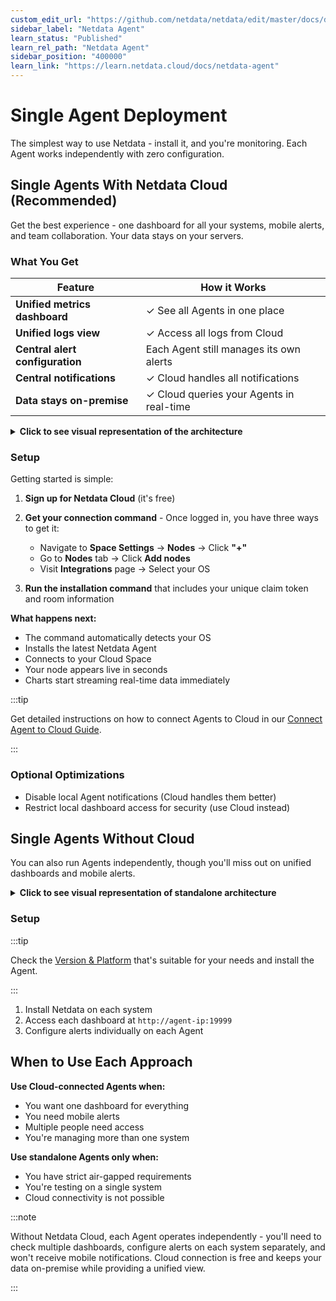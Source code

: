 ```yaml
---
custom_edit_url: "https://github.com/netdata/netdata/edit/master/docs/deployment-guides/standalone-deployment.md"
sidebar_label: "Netdata Agent"
learn_status: "Published"
learn_rel_path: "Netdata Agent"
sidebar_position: "400000"
learn_link: "https://learn.netdata.cloud/docs/netdata-agent"
---
```


# Single Agent Deployment

The simplest way to use Netdata - install it, and you're monitoring. Each Agent works independently with zero configuration.

## Single Agents With Netdata Cloud (Recommended)

Get the best experience - one dashboard for all your systems, mobile alerts, and team collaboration. Your data stays on your servers.

### What You Get

| Feature                         | How it Works                             |
|---------------------------------|------------------------------------------|
| **Unified metrics dashboard**   | ✓ See all Agents in one place            |
| **Unified logs view**           | ✓ Access all logs from Cloud             |
| **Central alert configuration** | Each Agent still manages its own alerts  |
| **Central notifications**       | ✓ Cloud handles all notifications        |
| **Data stays on-premise**       | ✓ Cloud queries your Agents in real-time |

<details>
<summary><strong>Click to see visual representation of the architecture</strong></summary><br/>

```mermaid
flowchart TB
    NC("**Netdata Cloud**<br/>Unified dashboards<br/>Central notifications<br/>Access from anywhere")
    Users("**One Dashboard**<br/>for all your systems")
    Notifications("**Alert Notifications**<br/>Email, Slack, Mobile App")
    Users <--> NC
    NC --> Notifications

    subgraph infrastructure["Your Infrastructure"]
        direction TB
        Agents("**Netdata Agents**<br/>Agent 1, Agent 2,<br/>Agent 3")
        Data("**Your Metrics**<br/>Stay on your servers")
        Agents <--> Data
    end

    NC <--> Agents

    %% Style definitions
    classDef alert fill:#ffeb3b,stroke:#000000,stroke-width:3px,color:#000000,font-size:18px
    classDef neutral fill:#f9f9f9,stroke:#000000,stroke-width:3px,color:#000000,font-size:18px
    classDef complete fill:#4caf50,stroke:#000000,stroke-width:3px,color:#000000,font-size:18px
    classDef database fill:#2196F3,stroke:#000000,stroke-width:3px,color:#000000,font-size:18px

    %% Apply styles
    class Users,Agents alert
    class NC,Notifications neutral
    class Data complete
    class infrastructure database
```

</details>

### Setup

Getting started is simple:

1. **Sign up for Netdata Cloud** (it's free)
2. **Get your connection command** - Once logged in, you have three ways to get it:
    - Navigate to **Space Settings** → **Nodes** → Click **"+"**
    - Go to **Nodes** tab → Click **Add nodes**
    - Visit **Integrations** page → Select your OS

3. **Run the installation command** that includes your unique claim token and room information

**What happens next:**

- The command automatically detects your OS
- Installs the latest Netdata Agent
- Connects to your Cloud Space
- Your node appears live in seconds
- Charts start streaming real-time data immediately

:::tip

Get detailed instructions on how to connect Agents to Cloud in our [Connect Agent to Cloud Guide](/docs/netdata-cloud/connect-agent).

:::

### Optional Optimizations

- Disable local Agent notifications (Cloud handles them better)
- Restrict local dashboard access for security (use Cloud instead)

## Single Agents Without Cloud

You can also run Agents independently, though you'll miss out on unified dashboards and mobile alerts.

<details>
<summary><strong>Click to see visual representation of standalone architecture</strong></summary><br/>

```mermaid
flowchart TB
    subgraph infrastructure["Your Infrastructure"]
        direction TB
        A1["Agent 1"]
        A2["Agent 2"]
        A3["Agent 3"]
        D1["Dashboard 1<br/>:19999"]
        D2["Dashboard 2<br/>:19999"]
        D3["Dashboard 3<br/>:19999"]
        N1["Alerts"]
        N2["Alerts"]
        N3["Alerts"]
        A1 --> D1
        A2 --> D2
        A3 --> D3
        A1 --> N1
        A2 --> N2
        A3 --> N3
    end

    classDef agents fill: #e8f5e8, stroke: #27ae60, stroke-width: 2px, color: #2c3e50, rx: 10, ry: 10
    classDef dashboards fill: #fff2e8, stroke: #f39c12, stroke-width: 2px, color: #2c3e50, rx: 10, ry: 10
    classDef alerts fill: #ffe8e8, stroke: #e74c3c, stroke-width: 2px, color: #2c3e50, rx: 10, ry: 10
    classDef subgraphStyle fill: #f8f9fa, stroke: #6c757d, stroke-width: 2px, color: #2c3e50, rx: 15, ry: 15
    class A1 agents
    class A2 agents
    class A3 agents
    class D1 dashboards
    class D2 dashboards
    class D3 dashboards
    class N1 alerts
    class N2 alerts
    class N3 alerts
    class infrastructure subgraphStyle
```

</details>

### Setup

:::tip

Check the [Version & Platform](https://learn.netdata.cloud/docs/netdata-agent/versions-&-platforms) that's suitable for your needs and install the Agent.

:::

1. Install Netdata on each system
2. Access each dashboard at `http://agent-ip:19999`
3. Configure alerts individually on each Agent

## When to Use Each Approach

**Use Cloud-connected Agents when:**

- You want one dashboard for everything
- You need mobile alerts
- Multiple people need access
- You're managing more than one system

**Use standalone Agents only when:**

- You have strict air-gapped requirements
- You're testing on a single system
- Cloud connectivity is not possible

:::note

Without Netdata Cloud, each Agent operates independently - you'll need to check multiple dashboards, configure alerts on each system separately, and won't receive mobile notifications. Cloud connection is free and keeps your data on-premise while providing a unified view.

:::
